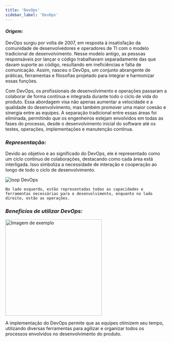 ---
title: 'DevOps'
sidebar_label: 'DevOps'
---

#### *Origem:*


DevOps surgiu por volta de 2007, em resposta à insatisfação da comunidade de desenvolvedores e operadores de TI com o modelo tradicional de desenvolvimento. Nesse modelo antigo, as pessoas responsáveis por lançar o código trabalhavam separadamente das que davam suporte ao código, resultando em ineficiências e falta de comunicação. Assim, nasceu o DevOps, um conjunto abrangente de práticas, ferramentas e filosofias projetado para integrar e harmonizar essas funções.

Com DevOps, os profissionais de desenvolvimento e operações passaram a colaborar de forma contínua e integrada durante todo o ciclo de vida do produto. Essa abordagem visa não apenas aumentar a velocidade e a qualidade do desenvolvimento, mas também promover uma maior coesão e sinergia entre as equipes. A separação tradicional entre essas áreas foi eliminada, permitindo que os engenheiros estejam envolvidos em todas as fases do processo, desde o desenvolvimento inicial do software até os testes, operações, implementações e manutenção contínua.

### *Representação:*

Devido ao objetivo e ao significado do DevOps, ele é representado como um ciclo contínuo de colaborações, destacando como cada área está interligada. Isso simboliza a necessidade de interação e cooperação ao longo de todo o ciclo de desenvolvimento.

![loop DevOps](./img/loop.png)

`No lado esquerdo, estão representadas todas as capacidades e ferramentas necessárias para o desenvolvimento, enquanto no lado direito, estão as operações.`

### *Benefícios de utilizar DevOps:*

<img src="./img/speed.png" alt="Imagem de exemplo" width="300px"/> 


 A implementação do DevOps permite que as equipes otimizem seu tempo, utilizando diversas ferramentas para agilizar e organizar todos os processos envolvidos no desenvolvimento do produto.








